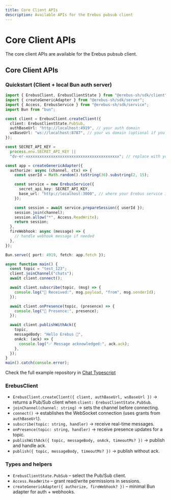```yaml
---
title: Core Client APIs
description: Available APIs for the Erebus pubsub client
---
```


# Core Client APIs

The core client APIs are available for the Erebus pubsub client.

## Core Client APIs

### Quickstart (Client + local Bun auth server)

```ts
import { ErebusClient, ErebusClientState } from "@erebus-sh/sdk/client";
import { createGenericAdapter } from "@erebus-sh/sdk/server";
import { Access, ErebusService } from "@erebus-sh/sdk/service";
import Bun from "bun";

const client = ErebusClient.createClient({
  client: ErebusClientState.PubSub,
  authBaseUrl: "http://localhost:4919", // your auth domain
  wsBaseUrl: "ws://localhost:8787", // your ws domain (optional if you self-host locally)
});

const SECRET_API_KEY =
  process.env.SECRET_API_KEY ||
  "dv-er-xxxxxxxxxxxxxxxxxxxxxxxxxxxxxxxxxxxxxxxxx"; // replace with your secret_api_key

const app = createGenericAdapter({
  authorize: async (channel, ctx) => {
    const userId = Math.random().toString(36).substring(2, 15);

    const service = new ErebusService({
      secret_api_key: SECRET_API_KEY,
      base_url: "http://localhost:3000", // where your Erebus service is running (optional locally)
    });

    const session = await service.prepareSession({ userId });
    session.join(channel);
    session.allow("*", Access.ReadWrite);
    return session;
  },
  fireWebhook: async (message) => {
    // handle webhook message if needed
  },
});

Bun.serve({ port: 4919, fetch: app.fetch });

async function main() {
  const topic = "test_123";
  client.joinChannel("chats");
  await client.connect();

  await client.subscribe(topic, (msg) => {
    console.log("📩 Received:", msg.payload, "from", msg.senderId);
  });

  await client.onPresence(topic, (presence) => {
    console.log("📩 Presence:", presence);
  });

  await client.publishWithAck({
    topic,
    messageBody: "Hello Erebus 👋",
    onAck: (ack) => {
      console.log("✅ Message acknowledged:", ack.ack);
    },
  });
}
main().catch(console.error);
```

Check the full example repository in [Chat Typescript](https://github.com/erebus-sh/erebus/tree/master/examples/chat-ts)

### ErebusClient

- `ErebusClient.createClient({ client, authBaseUrl, wsBaseUrl })` → returns a Pub/Sub client when `client: ErebusClientState.PubSub`.
- `joinChannel(channel: string)` → sets the channel before connecting.
- `connect()` → establishes the WebSocket connection (uses grants from `authBaseUrl`).
- `subscribe(topic: string, handler)` → receive real-time messages.
- `onPresence(topic: string, handler)` → receive presence updates for a topic.
- `publishWithAck({ topic, messageBody, onAck, timeoutMs? })` → publish and handle ack.
- `publish({ topic, messageBody, timeoutMs? })` → publish without ack.

### Types and helpers

- `ErebusClientState.PubSub` – select the Pub/Sub client.
- `Access.ReadWrite` – grant read/write permissions in sessions.
- `createGenericAdapter({ authorize, fireWebhook? })` – minimal Bun adapter for auth + webhooks.